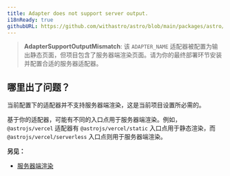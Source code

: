 ```yaml
---
title: Adapter does not support server output.
i18nReady: true
githubURL: https://github.com/withastro/astro/blob/main/packages/astro/src/core/errors/errors-data.ts
---
```


> **AdapterSupportOutputMismatch**: 该 `ADAPTER_NAME` 适配器被配置为输出静态页面，但项目包含了服务器端渲染页面。请为你的最终部署环节安装并配置合适的服务器适配器。

## 哪里出了问题？

当前配置下的适配器并不支持服务器端渲染，这是当前项目设置所必需的。

基于你的适配器，可能有不同的入口点用于服务器端渲染。例如，`@astrojs/vercel` 适配器有 `@astrojs/vercel/static` 入口点用于静态渲染，而 `@astrojs/vercel/serverless` 入口点则用于服务器端渲染。

**另见：**
-  [服务器端渲染](/zh-cn/guides/on-demand-rendering/)
